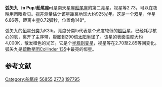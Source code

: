 {{Starbox begin
| name = 弧矢九
}}
{{Starbox image
| image =
     <div style="position: relative">[[File:Puppis_IAU.svg|250px]]
     <div style="position: absolute; left: 52.3%; top: 50.3%">[[File:Cercle_rouge_100%.svg|12px]]</div>
     </div>
| caption=弧矢九的位置 (红圈处)
}}
{{Starbox observe
| epoch = [[J2000.0|J2000.0]]
| constell = [[船尾座|船尾座]]<ref name=SIMBAD>{{cite web
 | url=http://simbad.u-strasbg.fr/simbad/sim-id?Ident=HR+2773
 | title =Pulsating variable Star
 | publisher=Centre de Données astronomiques de Strasbourg
 | work=SIMBAD
 | accessdate=2012-07-13}}</ref><ref name=DATA>{{cite web
 | url=http://vizier.u-strasbg.fr/viz-bin/VizieR-5?-out.add=.&-source=5050&-corr=PK=HR&-out.max=9999&HR=2773
 | title=VizieR Detailed Page
 | accessdate=2012-07-13
 | archive-date=2016-03-05
 | archive-url=https://web.archive.org/web/20160305001620/http://vizier.u-strasbg.fr/viz-bin/VizieR-5?-out.add=.&-source=5050&-corr=PK=HR&-out.max=9999&HR=2773
 }}</ref>
| 星官 = 
| ra = {{RA|7|17|8.6}}<ref name=SIMBAD /><ref name=DATA />
| dec = {{DEC|-37|5|51}}<ref name=SIMBAD /><ref name=DATA />
| appmag_v = 2.73 <ref name=SIMBAD /><ref name=DATA />
}}
{{Starbox character
| class = K3Ib<ref name=SIMBAD /><ref name=DATA />
| b-v = 1.61<ref name=SIMBAD /><ref name=DATA />
| u-b = 1.24<ref name=SIMBAD /><ref name=DATA />
| r-i = 0.91<ref name=SIMBAD /><ref name=DATA />
| variable = [[半规则变星|SRd]]
}}
{{Starbox astrometry
| radial_v = +15.8
| prop_mo_ra  = −10.05>
| prop_mo_dec = +6.47
| parallax = 4.04
| p_error  = 0.33
| parallax_footnote = 
| dist_ly = 925
| absmag_v = -4.91
}}
{{Starbox detail
| mass     = 10
| radius   = 290
| luminosity  = 19,200
| temperature = 3,990–4,055
| metal_fe =
| rotational_velocity =
| age_myr  = {{nowrap|20.0 ± 3.9}}
}}
{{Starbox catalog
| names =CD-36 3489，[[SAO星表|SAO]] 197795，[[HD星表|HD]] 56855，[[HR星表|HR]] 2773}}
{{Starbox reference |Simbad=HR+2773}}
{{Starbox end}}

'''弧矢九'''（'''π Pup'''/'''船尾座π''')是南天星座[[船尾座|船尾座]]的第二亮星。视星等2.73，可以在夜晚用肉眼看见。[[视差|视差]]测量估计该星距离地球大约925[[光年|光年]]。这是一个[[双星|双星]]，伴星6.86等，距离主星0.72弧秒，位置角148°。

弧矢九的[[恒星分类|恒星分类]]为K3Ib。亮度分类Ib代表是个光度较低的[[超巨星|超巨星]]，已经耗尽核心的氢，离开了主序带，膨胀到290倍[[太阳半径|太阳半径]]了。该星的表面温度大约4,000K，散发橙色的光芒。它是个[[半规则变星|半规则变星]]，视星等在2.70至2.85等间变化。弧矢九是[[疏散星团|疏散星团]][[Collinder_135|Collinder 135]]中最亮的恒星。

== 参考文献 ==
{{reflist}}

{{star-stub}}

{{船尾座恒星}}
{{星官|弧矢|9|32}}
[[Category:船尾座|Category:船尾座]]
[[Category:HD和HDE天體|56855]]
[[Category:HR天體|2773]]
[[Category:SAO天體|197795]]